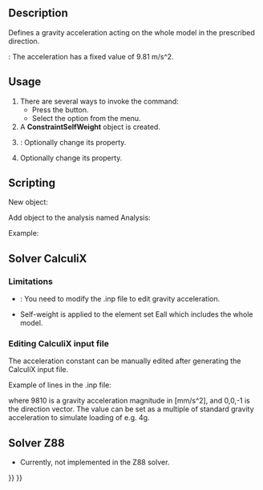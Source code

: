 <languages/>
<translate>

<!--T:14-->
{{Docnav
|[[FEM_ConstraintCentrif|Constraint centrif]]
|[[FEM_ConstraintInitialTemperature|Constraint initial temperature]]
|[[FEM_Workbench|FEM]]
|IconL=FEM_ConstraintCentrif.svg
|IconR=FEM_ConstraintInitialTemperature.svg
|IconC=Workbench_FEM.svg
}}

<!--T:1-->
{{GuiCommandContainer|
{{GuiCommand
|Name=FEM ConstraintSelfWeight
|MenuLocation=Model → Mechanical boundary conditions and loads → Gravity load
|Workbenches=[[FEM_Workbench|FEM]]
|SeeAlso=[[FEM_tutorial|FEM tutorial]]
}}
{{GuiCommandFemInfo
|Solvers=CalculiX, Elmer
}}
}}

==Description== <!--T:2-->

<!--T:12-->
Defines a gravity acceleration acting on the whole model in the prescribed direction.

<!--T:23-->
{{VersionMinus|0.21}}: The acceleration has a fixed value of 9.81 m/s^2.

==Usage== <!--T:3-->

<!--T:13-->
# There are several ways to invoke the command:
#* Press the {{Button|[[Image:FEM_ConstraintSelfWeight.svg|16px]] [[FEM_ConstraintSelfWeight|Gravity load]]}} button.
#* Select the {{MenuCommand|Model → Mechanical boundary conditions and loads → [[Image:FEM_ConstraintSelfWeight.svg|16px]] Gravity load}} option from the menu.
# A '''ConstraintSelfWeight''' object is created.
# {{Version|1.0}}: Optionally change its {{PropertyData|Gravity Acceleration}} property.
# Optionally change its {{PropertyData|Gravity Direction}} property.

==Scripting== <!--T:4-->

<!--T:7-->
New object:

</translate>
{{Code|code=
import ObjectsFem
ObjectsFem.makeConstraintSelfWeight(name)
}}
<translate>

<!--T:8-->
Add object to the analysis named Analysis:

</translate>
{{Code|code=
App.ActiveDocument.Analysis.Member = App.ActiveDocument.Analysis.Member + [(object)]
}}
<translate>

<!--T:9-->
Example:

</translate>
{{Code|code=
import ObjectsFem
selfweight_obj = ObjectsFem.makeConstraintSelfWeight("MySelfWeightObject")
App.ActiveDocument.Analysis.Member = App.ActiveDocument.Analysis.Member + [selfweight_obj]
}}
<translate>

== Solver CalculiX == <!--T:18-->

===Limitations=== <!--T:19-->

<!--T:5-->
*{{VersionMinus|0.21}}: You need to modify the .inp file to edit gravity acceleration.
*Self-weight is applied to the element set Eall which includes the whole model.

===Editing CalculiX input file=== <!--T:20-->

<!--T:10-->
The acceleration constant can be manually edited after generating the CalculiX input file.

<!--T:6-->
Example of lines in the .inp file:

</translate>
{{Code|code=
*DLOAD
Eall,GRAV,9810,0.0,0.0,-1.0
}}
<translate>

<!--T:21-->
where 9810 is a gravity acceleration magnitude in [mm/s^2], and 0,0,-1 is the direction vector. The value can be set as a multiple of standard gravity acceleration to simulate loading of e.g. 4g.

== Solver Z88 == <!--T:22-->

<!--T:11-->
* Currently, not implemented in the Z88 solver.


<!--T:15-->
{{Docnav
|[[FEM_ConstraintCentrif|Constraint centrif]]
|[[FEM_ConstraintInitialTemperature|Constraint initial temperature]]
|[[FEM_Workbench|FEM]]
|IconL=FEM_ConstraintCentrif.svg
|IconR=FEM_ConstraintInitialTemperature.svg
|IconC=Workbench_FEM.svg
}}

</translate>
{{FEM Tools navi{{#translation:}}}}
{{Userdocnavi{{#translation:}}}}